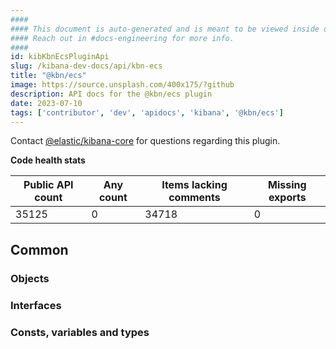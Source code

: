 ```yaml
---
####
#### This document is auto-generated and is meant to be viewed inside our experimental, new docs system.
#### Reach out in #docs-engineering for more info.
####
id: kibKbnEcsPluginApi
slug: /kibana-dev-docs/api/kbn-ecs
title: "@kbn/ecs"
image: https://source.unsplash.com/400x175/?github
description: API docs for the @kbn/ecs plugin
date: 2023-07-10
tags: ['contributor', 'dev', 'apidocs', 'kibana', '@kbn/ecs']
---
```




Contact [@elastic/kibana-core](https://github.com/orgs/elastic/teams/kibana-core) for questions regarding this plugin.

**Code health stats**

| Public API count  | Any count | Items lacking comments | Missing exports |
|-------------------|-----------|------------------------|-----------------|
| 35125 | 0 | 34718 | 0 |

## Common

### Objects
<DocDefinitionList data={kbnEcsObj.common.objects}/>

### Interfaces
<DocDefinitionList data={kbnEcsObj.common.interfaces}/>

### Consts, variables and types
<DocDefinitionList data={kbnEcsObj.common.misc}/>

